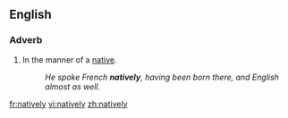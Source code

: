==English==

===Adverb===
{{en-adv|-}}

#In the manner of a [[native]].
#:''He spoke French '''natively''', having been born there, and English almost as well.''

[[fr:natively]]
[[vi:natively]]
[[zh:natively]]